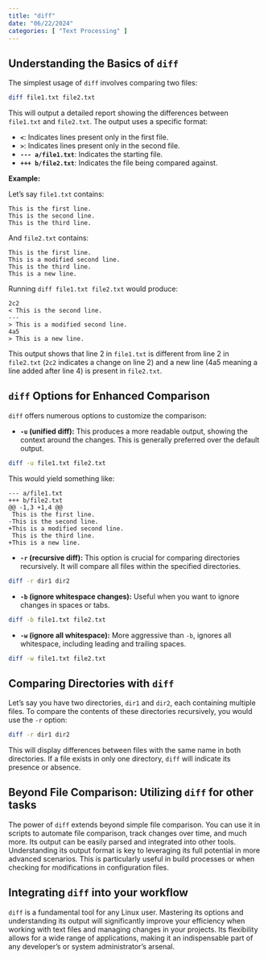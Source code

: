 ```yaml
---
title: "diff"
date: "06/22/2024"
categories: [ "Text Processing" ]
---
```

## Understanding the Basics of `diff`

The simplest usage of `diff` involves comparing two files:

```bash
diff file1.txt file2.txt
```

This will output a detailed report showing the differences between `file1.txt` and `file2.txt`.  The output uses a specific format:

* **`<`**: Indicates lines present only in the first file.
* **`>`**: Indicates lines present only in the second file.
* **`--- a/file1.txt`**: Indicates the starting file.
* **`+++ b/file2.txt`**: Indicates the file being compared against.

**Example:**

Let's say `file1.txt` contains:

```
This is the first line.
This is the second line.
This is the third line.
```

And `file2.txt` contains:

```
This is the first line.
This is a modified second line.
This is the third line.
This is a new line.
```

Running `diff file1.txt file2.txt` would produce:

```
2c2
< This is the second line.
---
> This is a modified second line.
4a5
> This is a new line.
```

This output shows that line 2 in `file1.txt` is different from line 2 in `file2.txt` (`2c2` indicates a change on line 2) and a new line (4a5 meaning a line added after line 4) is present in `file2.txt`.


##  `diff` Options for Enhanced Comparison

`diff` offers numerous options to customize the comparison:

* **`-u` (unified diff):**  This produces a more readable output, showing the context around the changes.  This is generally preferred over the default output.

```bash
diff -u file1.txt file2.txt
```

This would yield something like:

```
--- a/file1.txt
+++ b/file2.txt
@@ -1,3 +1,4 @@
 This is the first line.
-This is the second line.
+This is a modified second line.
 This is the third line.
+This is a new line.
```

* **`-r` (recursive diff):** This option is crucial for comparing directories recursively. It will compare all files within the specified directories.

```bash
diff -r dir1 dir2
```

* **`-b` (ignore whitespace changes):** Useful when you want to ignore changes in spaces or tabs.

```bash
diff -b file1.txt file2.txt
```

* **`-w` (ignore all whitespace):**  More aggressive than `-b`, ignores all whitespace, including leading and trailing spaces.

```bash
diff -w file1.txt file2.txt
```


## Comparing Directories with `diff`

Let's say you have two directories, `dir1` and `dir2`, each containing multiple files. To compare the contents of these directories recursively, you would use the `-r` option:

```bash
diff -r dir1 dir2
```

This will display differences between files with the same name in both directories.  If a file exists in only one directory, `diff` will indicate its presence or absence.


##  Beyond File Comparison: Utilizing `diff` for other tasks

The power of `diff` extends beyond simple file comparison. You can use it in scripts to automate file comparison, track changes over time, and much more. Its output can be easily parsed and integrated into other tools.  Understanding its output format is key to leveraging its full potential in more advanced scenarios.  This is particularly useful in build processes or when checking for modifications in configuration files.


## Integrating `diff` into your workflow

`diff` is a fundamental tool for any Linux user.  Mastering its options and understanding its output will significantly improve your efficiency when working with text files and managing changes in your projects.  Its flexibility allows for a wide range of applications, making it an indispensable part of any developer's or system administrator's arsenal.

